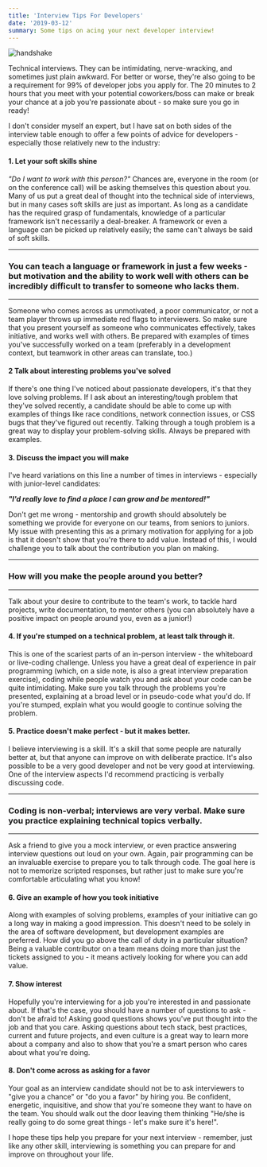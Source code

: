 ```yaml
---
title: 'Interview Tips For Developers'
date: '2019-03-12'
summary: Some tips on acing your next developer interview!
---
```


![handshake](/static/images/handshake.jpg)

Technical interviews. They can be intimidating, nerve-wracking, and sometimes just plain awkward.
For better or worse, they're also going to be a requirement for 99% of developer jobs you apply for.
The 20 minutes to 2 hours that you meet with your potential coworkers/boss can make or break your chance at a job you're passionate about - so make sure you go in ready!

I don't consider myself an expert, but I have sat on both sides of the interview table enough to offer a few points of advice for developers - especially those relatively new to the industry:

#### 1. Let your soft skills shine

_"Do I want to work with this person?"_ Chances are, everyone in the room (or on the conference call) will be asking themselves this question about you. Many of us put a great deal of thought into the technical side of interviews, but in many cases soft skills are just as important. As long as a candidate has the required grasp of fundamentals, knowledge of a particular framework isn't necessarily a deal-breaker. A framework or even a language can be picked up relatively easily; the same can't always be said of soft skills.

---

### You can teach a language or framework in just a few weeks - but motivation and the ability to work well with others can be incredibly difficult to transfer to someone who lacks them.

---

Someone who comes across as unmotivated, a poor communicator, or not a team player throws up immediate red flags to interviewers.
So make sure that you present yourself as someone who communicates effectively, takes initiative, and works well with others. Be prepared with examples of times you've successfully worked on a team (preferably in a development context, but teamwork in other areas can translate, too.)

#### 2 Talk about interesting problems you've solved

If there's one thing I've noticed about passionate developers, it's that they love solving problems. If I ask about an interesting/tough problem that they've solved recently, a candidate should be able to come up with examples of things like race conditions, network connection issues, or CSS bugs that they've figured out recently. Talking through a tough problem is a great way to display your problem-solving skills. Always be prepared with examples.

#### 3. Discuss the impact you will make

I've heard variations on this line a number of times in interviews - especially with junior-level candidates:

**_"I'd really love to find a place I can grow and be mentored!"_**

Don't get me wrong - mentorship and growth should absolutely be something we provide for everyone on our teams, from seniors to juniors. My issue with presenting this as a primary motivation for applying for a job is that it doesn't show that you're there to add value. Instead of this, I would challenge you to talk about the contribution you plan on making.

---

### How will you make the people around you better?

---

Talk about your desire to contribute to the team's work, to tackle hard projects, write documentation, to mentor others (you can absolutely have a positive impact on people around you, even as a junior!)

#### 4. If you're stumped on a technical problem, at least talk through it.

This is one of the scariest parts of an in-person interview - the whiteboard or live-coding challenge. Unless you have a great deal of experience in pair programming (which, on a side note, is also a great interview preparation exercise), coding while people watch you and ask about your code can be quite intimidating. Make sure you talk through the problems you're presented, explaining at a broad level or in pseudo-code what you'd do. If you're stumped, explain what you would google to continue solving the problem.

#### 5. Practice doesn't make perfect - but it makes better.

I believe interviewing is a skill. It's a skill that some people are naturally better at, but that anyone can improve on with deliberate practice. It's also possible to be a very good developer and not be very good at interviewing. One of the interview aspects I'd recommend practicing is verbally discussing code.

---

### Coding is non-verbal; interviews are very verbal. Make sure you practice explaining technical topics verbally.

---

Ask a friend to give you a mock interview, or even practice answering interview questions out loud on your own. Again, pair programming can be an invaluable exercise to prepare you to talk through code. The goal here is not to memorize scripted responses, but rather just to make sure you're comfortable articulating what you know!

#### 6. Give an example of how you took initiative

Along with examples of solving problems, examples of your initiative can go a long way in making a good impression. This doesn't need to be solely in the area of software development, but development examples are preferred. How did you go above the call of duty in a particular situation? Being a valuable contributor on a team means doing more than just the tickets assigned to you - it means actively looking for where you can add value.

#### 7. Show interest

Hopefully you're interviewing for a job you're interested in and passionate about. If that's the case, you should have a number of questions to ask - don't be afraid to! Asking good questions shows you've put thought into the job and that you care. Asking questions about tech stack, best practices, current and future projects, and even culture is a great way to learn more about a company and also to show that you're a smart person who cares about what you're doing.

#### 8. Don't come across as asking for a favor

Your goal as an interview candidate should not be to ask interviewers to "give you a chance" or "do you a favor" by hiring you. Be confident, energetic, inquisitive, and show that you're someone they want to have on the team. You should walk out the door leaving them thinking "He/she is really going to do some great things - let's make sure it's here!".

I hope these tips help you prepare for your next interview - remember, just like any other skill, interviewing is something you can prepare for and improve on throughout your life.
